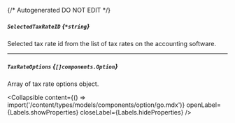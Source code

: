 {/* Autogenerated DO NOT EDIT  */}

##### `SelectedTaxRateID` *{`*string`}*
Selected tax rate id from the list of tax rates on the accounting software.

---
##### `TaxRateOptions` *{`[]components.Option`}*
Array of tax rate options object.

<Collapsible content={() => import('/content/types/models/components/option/go.mdx')} openLabel={Labels.showProperties} closeLabel={Labels.hideProperties} />



